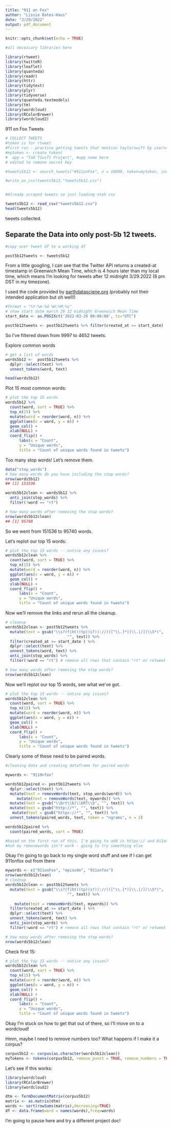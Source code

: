 ```yaml
---
title: "911 on Fox"
author: "Lissie Bates-Haus"
date: "3/29/2022"
output: pdf_document
---
```


```r
knitr::opts_chunk$set(echo = TRUE)
```

```r

#all necessary libraries here

library(rtweet)
library(twitteR)
library(leaflet)
library(quanteda)
library(readr)
library(httr)
library(tidytext)
library(plyr)
library(tidyverse)
library(quanteda.textmodels)
library(tm)
library(wordcloud)
library(RColorBrewer)
library(wordcloud2)
```

911 on Fox Tweets

```r

# COLLECT TWEETS
#token is for rtweet
#First run - practice getting tweets that mention taylorswift by username
#mytoken <- create_token(
#  app = "TaD TSwift Project", #app name here
# edited to remove secret key

#tweets5b12 <- search_tweets("#911onFox", n = 10000, token=mytoken, include_rts = FALSE, lang = "en") 

#write_as_csv(tweets5b12,"tweets5b12.csv")


#Already scraped tweets so just loading nteh csv

tweets5b12 <- read_csv("tweets5b12.csv")
head(tweets5b12)

```

tweets collected.

## Separate the Data into only post-5b 12 tweets.


```r

#copy over tweet df to a working df

post5b12tweets <- tweets5b12
```

From a little googling, I can see that the Twitter API returns a created-at timestamp in Greenwich Mean Time, which is 4 hours later than my local time, which means I'm looking for tweets after 12 midnight 3/29.2022 (8 pm DST in my timezone).

I used the code provided by [earthdatasciene.org](https://www.earthdatascience.org/courses/earth-analytics/get-data-using-apis/text-mine-colorado-flood-tweets-science-r/) (probably not their intended application but oh well!)

```r
#format = "%Y-%m-%d %H:%M:%s"
# show start date march 29 12 midnight Greenwich Mean Time
start_date <- as.POSIXct('2022-03-29 00:00:00', tz="UTC")

post5b12tweets <- post5b12tweets %>% filter(created_at >= start_date)

```

So I've filtered down from 9997 to 4652 tweets.

Explore common words

```r
# get a list of words
words5b12 <-  post5b12tweets %>%
  dplyr::select(text) %>%
  unnest_tokens(word, text)

head(words5b12)

```

Plot 15 most common words:

```r
# plot the top 15 words
words5b12 %>%
  count(word, sort = TRUE) %>%
  top_n(15) %>%
  mutate(word = reorder(word, n)) %>%
  ggplot(aes(x = word, y = n)) +
  geom_col() +
  xlab(NULL) +
  coord_flip() +
      labs(x = "Count",
      y = "Unique words",
      title = "Count of unique words found in tweets")
```
Too many stop words! Let's remove them.

```r

data("stop_words")
# how many words do you have including the stop words?
nrow(words5b12)
## [1] 151536

words5b12clean <- words5b12 %>%
  anti_join(stop_words) %>%
  filter(!word == "rt")

# how many words after removing the stop words?
nrow(words5b12clean)
## [1] 95740

```

So we went from 151536 to 95740 words.

Let's replot our top 15 words:

```r
# plot the top 15 words -- notice any issues?
words5b12clean %>%
  count(word, sort = TRUE) %>%
  top_n(15) %>%
  mutate(word = reorder(word, n)) %>%
  ggplot(aes(x = word, y = n)) +
  geom_col() +
  xlab(NULL) +
  coord_flip() +
      labs(x = "Count",
      y = "Unique words",
      title = "Count of unique words found in tweets")
```
Now we'll remove the links and rerun all the cleanup.

```r

# cleanup
words5b12clean <- post5b12tweets %>%
  mutate(text = gsub("\\s?(f|ht)(tp)(s?)(://)([^\\.]*)[\\.|/](\\S*)", 
                           "", text)) %>% 
  filter(created_at >= start_date ) %>% 
  dplyr::select(text) %>%
  unnest_tokens(word, text) %>% 
  anti_join(stop_words) %>%
  filter(!word == "rt") # remove all rows that contain "rt" or retweet

# how many words after removing the stop words?
nrow(words5b12clean)
```

Now we'll replot our top 15 words, see what we've got.

```r
# plot the top 15 words -- notice any issues?
words5b12clean %>%
  count(word, sort = TRUE) %>%
  top_n(15) %>%
  mutate(word = reorder(word, n)) %>%
  ggplot(aes(x = word, y = n)) +
  geom_col() +
  xlab(NULL) +
  coord_flip() +
      labs(x = "Count",
      y = "Unique words",
      title = "Count of unique words found in tweets")
```
Clearly some of these need to be paired words.

```r
#cleaning data and creating dataframe for paired words

mywords <- "9110nfox"

words5b12paired <- post5b12tweets %>%
  dplyr::select(text) %>%
  mutate(text = removeWords(text, stop_words$word)) %>%
     mutate(text = removeWords(text, mywords)) %>%
  mutate(text = gsub("\\brt\\b|\\bRT\\b", "", text)) %>%
  mutate(text = gsub("http://*", "", text)) %>%
   mutate(text = gsub("https://*", "", text)) %>%
  unnest_tokens(paired_words, text, token = "ngrams", n = 2)

words5b12paired %>%
  count(paired_words, sort = TRUE)

#based on the first run of this, I'm going to add in https:// and 911onfox to my removal list
#huh my removewords isn't work - going to try something else

```
Okay I'm going to go back to my single word stuff and see if I can get 911onfox out from there

```r

mywords <- c("911onFox", "episode", "911onfox")
nrow(words5b12clean)
# cleanup
words5b12clean <- post5b12tweets %>%
  mutate(text = gsub("\\s?(f|ht)(tp)(s?)(://)([^\\.]*)[\\.|/](\\S*)", 
                           "", text)) %>%
  
    mutate(text = removeWords(text, mywords)) %>%
  filter(created_at >= start_date ) %>% 
  dplyr::select(text) %>%
  unnest_tokens(word, text) %>% 
  anti_join(stop_words) %>%
  filter(!word == "rt") # remove all rows that contain "rt" or retweet

# how many words after removing the stop words?
nrow(words5b12clean)

```

Check first 15:

```r
# plot the top 15 words -- notice any issues?
words5b12clean %>%
  count(word, sort = TRUE) %>%
  top_n(15) %>%
  mutate(word = reorder(word, n)) %>%
  ggplot(aes(x = word, y = n)) +
  geom_col() +
  xlab(NULL) +
  coord_flip() +
      labs(x = "Count",
      y = "Unique words",
      title = "Count of unique words found in tweets")
```
Okay I'm stuck on how to get that out of there, so I'll move on to a wordcloud!

Hmm, maybe I need to remove numbers too? What happens if I make it a corpus?

```r

corpus5b12 <- corpus(as.character(words5b12clean))
myTokens <- tokens(corpus5b12, remove_punct = TRUE, remove_numbers = TRUE)

```

Let's see if this works:

```r

library(wordcloud)
library(RColorBrewer)
library(wordcloud2)

```

```r
dtm <- TermDocumentMatrix(corpus5b12) 
matrix <- as.matrix(dtm) 
words <- sort(rowSums(matrix),decreasing=TRUE) 
df <- data.frame(word = names(words),freq=words)
```
I'm going to pause here and try a different project doc!
